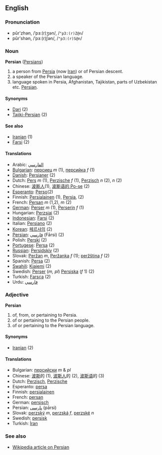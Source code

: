 ==English==
===Pronunciation===
*pûr'zhən, /ˈpɜː(r)ʒən/, /<tt>"p3:(r)Z@n</tt>/
*pûr'shən, /ˈpɜː(r)ʃən/, /<tt>"p3:(r)S@n</tt>/

===Noun===
'''Persian''' ([[Persians]])

# a person from [[Persia]] (now [[Iran]]) or of Persian descent.
# a speaker of the Persian language.
# language spoken in Persia, Afghanistan, Tajikistan, parts of Uzbekistan etc. [[Persian]].

====Synonyms====
*[[Dari]] (2)
*[[Tajiki-Persian]] (2)

====See also====
*[[Iranian]] (1)
*[[Farsi]] (2)

====Translations====

*Arabic: [[الفارسي]] 
*[[Bulgarian]]: [[персиец]] ''m'' (1), [[персийка]] ''f'' (1)
*[[Danish]]: [[Persianer]] (2)
*Dutch: [[Pers]] ''m'' (1), [[Perzische]] ''f'' (1), [[Perzisch]] ''n'' (2), ''n'' (2)
*Chinese: [[波斯人]](1), [[波斯语的 Po-se]] (2)
*[[Esperanto]]: [[Perso]](2)
*Finnish: [[Persialainen]] (1), [[Persia]], (2)
*French: [[Persan]] ''m'' (1,2), ''m'' (2)
*[[German]]: [[Perser]] ''m'' (1), [[Perserin]] ''f'' (1)
*Hungarian:  [[Perzsiai]] (2)
*[[Indonesian]]: [[Farsi]] (2)
*Italian: [[Persiano]] (2)
*[[Korean]]: [[페르샤의]] (2)
*[[Persian]]: [[فارسي]] (Fārsi) (2)
*Polish: [[Perski]] (2)
*[[Portugese]]: [[Persa]] (2)
*[[Russian]]: [[Persidskiy]] (2)
*Slovak: [[Peržan#Slovak|Peržan]] ''m'', [[Peržanka]] ''f'' (1); [[peržština]] ''f'' (2)
*Spanish: [[Persa]] (2)
*[[Swahili]]: [[Kiajemi]] (2)
*Swedish: [[Perser]] (''m, pl'') [[Persiska]] (''f'' 1) (2)
*Turkish: [[Farsça]] (2)
*Urdu: [[فارسي]]

===Adjective===
'''Persian'''

# of, from, or pertaining to Persia.
# of or pertaining to the Persian people.
# of or pertaining to the Persian language.

====Synonyms====
*[[Iranian]] (2)

====Translations====
*Bulgarian: [[персийски]] ''m'' & ''pl''
*Chinese: [[波斯]]的 (1), [[波斯人]]的 (2), [[波斯语]]的 (3)
*Dutch: [[Perzisch]], [[Perzische]]
*Esperanto: [[persa]]
*Finnish: [[persialainen]]
*French: [[persan]]
*German: [[persisch]]
*Persian: [[پارسی]] (pārsi)
*Slovak: [[perzský]] ''m'', [[perzská]] ''f'', [[perzské]] ''n''
*Swedish: [[persisk]]
*Turkish: [[İran]]

===See also===
*[[w:Persian|Wikipedia article on Persian]]